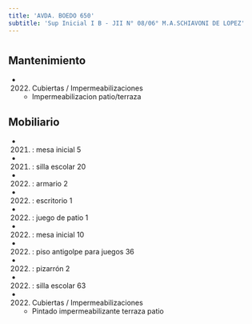 ```yaml
---
title: 'AVDA. BOEDO 650'
subtitle: 'Sup Inicial I B - JII N° 08/06° M.A.SCHIAVONI DE LOPEZ'
---
```


#


## Mantenimiento

*  (2022) Cubiertas / Impermeabilizaciones 
    + Impermeabilizacion patio/terraza


## Mobiliario

*  (2021) : mesa inicial 5 

*  (2021) : silla escolar 20 

*  (2022) : armario 2 

*  (2022) : escritorio 1 

*  (2022) : juego de patio 1 

*  (2022) : mesa inicial 10 

*  (2022) : piso antigolpe para juegos 36 

*  (2022) : pizarrón 2 

*  (2022) : silla escolar 63 




*  (2022) Cubiertas / Impermeabilizaciones 
    + Pintado impermeabilizante terraza patio



